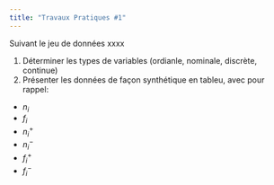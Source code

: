 ```yaml
---
title: "Travaux Pratiques #1"
---
```


Suivant le jeu de données xxxx

1. Déterminer les types de variables (ordianle, nominale, discrète, continue)
2. Présenter les données de façon synthétique en tableu, avec pour rappel:
  - $n_i$
  - $f_i$
  - $n_i^+$
  - $n_i^-$
  - $f_i^+$
  - $f_i^-$
